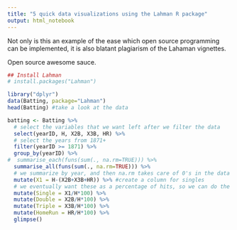 ```yaml
---
title: "5 quick data visualizations using the Lahman R package"
output: html_notebook
---
```


Not only is this an example of the ease which open source programming can be implemented, it is also blatant plagiarism of the Lahaman vignettes. 

Open source awesome sauce.

```r
## Install Lahman
# install.packages("Lahman")
```

```r
library("dplyr")
data(Batting, package="Lahman")
head(Batting) #take a look at the data
```

```r
batting <- Batting %>% 
  # select the variables that we want left after we filter the data
  select(yearID, H, X2B, X3B, HR) %>%
  # select the years from 1871+
  filter(yearID >= 1871) %>% 
  group_by(yearID) %>%
#  summarise_each(funs(sum(., na.rm=TRUE))) %>% 
  summarise_all(funs(sum(., na.rm=TRUE))) %>% 
  # we summarize by year, and then na.rm takes care of 0's in the data
  mutate(X1 = H-(X2B+X3B+HR)) %>% #create a column for singles
  # we eventually want these as a percentage of hits, so we can do the math now 
  mutate(Single = X1/H*100) %>% 
  mutate(Double = X2B/H*100) %>% 
  mutate(Triple = X3B/H*100) %>% 
  mutate(HomeRun = HR/H*100) %>% 
  glimpse()
```

```r

```






